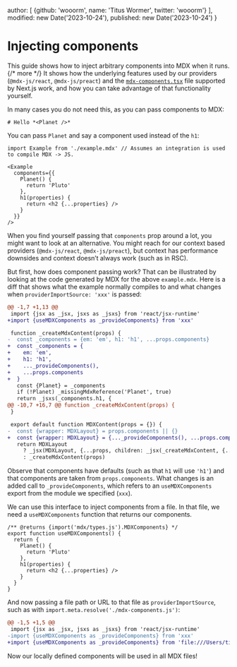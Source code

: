   author: [
    {github: 'wooorm', name: 'Titus Wormer', twitter: 'wooorm'}
  ],
  modified: new Date('2023-10-24'),
  published: new Date('2023-10-24')
}

# Injecting components

This guide shows how to inject arbitrary components into MDX when it
runs. {/* more */}
It shows how the underlying features used by our providers (`@mdx-js/react`,
`@mdx-js/preact`) and the [`mdx-components.tsx`][next-mdx-components] file
supported by Next.js work,
and how you can take advantage of that functionality yourself.

In many cases you do not need this,
as you can pass components to MDX:

```mdx path="example.mdx"
# Hello *<Planet />*
```

You can pass `Planet` and say a component used instead of the `h1`:

```tsx path="example.jsx"
import Example from './example.mdx' // Assumes an integration is used to compile MDX -> JS.

<Example
  components={{
    Planet() {
      return 'Pluto'
    },
    h1(properties) {
      return <h2 {...properties} />
    }
  }}
/>
```

When you find yourself passing that `components` prop around a lot,
you might want to look at an alternative.
You might reach for our context based providers (`@mdx-js/react`,
`@mdx-js/preact`),
but context has performance downsides and context doesn’t always work (such as
in RSC).

But first,
how does component passing work?
That can be illustrated by looking at the code generated by MDX for the above
`example.mdx`.
Here is a diff that shows what the example normally compiles to and what
changes when `providerImportSource: 'xxx'` is passed:

```diff
@@ -1,7 +1,13 @@
 import {jsx as _jsx, jsxs as _jsxs} from 'react/jsx-runtime'
+import {useMDXComponents as _provideComponents} from 'xxx'

 function _createMdxContent(props) {
-  const _components = {em: 'em', h1: 'h1', ...props.components}
+  const _components = {
+    em: 'em',
+    h1: 'h1',
+    ..._provideComponents(),
+    ...props.components
+  }
   const {Planet} = _components
   if (!Planet) _missingMdxReference('Planet', true)
   return _jsxs(_components.h1, {
@@ -10,7 +16,7 @@ function _createMdxContent(props) {
 }

 export default function MDXContent(props = {}) {
-  const {wrapper: MDXLayout} = props.components || {}
+  const {wrapper: MDXLayout} = {..._provideComponents(), ...props.components}
   return MDXLayout
     ? _jsx(MDXLayout, {...props, children: _jsx(_createMdxContent, {...props})})
     : _createMdxContent(props)
```

Observe that components have defaults (such as that `h1` will use `'h1'`) and
that components are taken from `props.components`.
What changes is an added call to `_provideComponents`,
which refers to an `useMDXComponents` export from the module we specified
(`xxx`).

We can use this interface to inject components from a file.
In that file,
we need a `useMDXComponents` function that returns our components.

```tsx path="mdx-components.js"
/** @returns {import('mdx/types.js').MDXComponents} */
export function useMDXComponents() {
  return {
    Planet() {
      return 'Pluto'
    },
    h1(properties) {
      return <h2 {...properties} />
    }
  }
}
```

And now passing a file path or URL to that file as `providerImportSource`,
such as with `import.meta.resolve('./mdx-components.js')`:

```diff
@@ -1,5 +1,5 @@
 import {jsx as _jsx, jsxs as _jsxs} from 'react/jsx-runtime'
-import {useMDXComponents as _provideComponents} from 'xxx'
+import {useMDXComponents as _provideComponents} from 'file:///Users/tilde/…/mdx-components.js'
```

Now our locally defined components will be used in all MDX files!

[next-mdx-components]: https://nextjs.org/docs/pages/building-your-application/configuring/mdx
